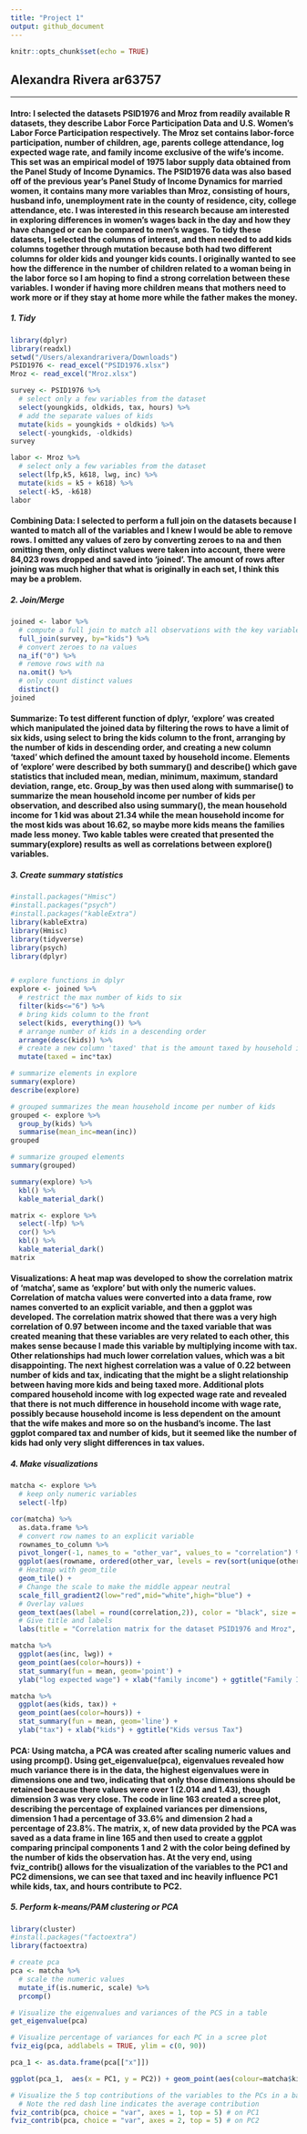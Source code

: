```yaml
---
title: "Project 1"
output: github_document
---
```


```r
knitr::opts_chunk$set(echo = TRUE)
```
## Alexandra Rivera ar63757

------------------------------------------------------------------------

#### Intro: I selected the datasets PSID1976 and Mroz from readily available R datasets, they describe Labor Force Participation Data and U.S. Women's Labor Force Participation respectively. The Mroz set contains labor-force participation, number of children, age, parents college attendance, log expected wage rate, and family income exclusive of the wife's income. This set was an empirical model of 1975 labor supply data obtained from the Panel Study of Income Dynamics. The PSID1976 data was also based off of the previous year's Panel Study of Income Dynamics for married women, it contains many more variables than Mroz, consisting of hours, husband info, unemployment rate in the county of residence, city, college attendance, etc. I was interested in this research because am interested in exploring differences in women's wages back in the day and how they have changed or can be compared to men's wages. To tidy these datasets, I selected the columns of interest, and then needed to add kids columns together through mutation because both had two different columns for older kids and younger kids counts. I originally wanted to see how the difference in the number of children related to a woman being in the labor force so I am hoping to find a strong correlation between these variables. I wonder if having more children means that mothers need to work more or if they stay at home more while the father makes the money.

##### 1. Tidy
```r
library(dplyr)
library(readxl)
setwd("/Users/alexandrarivera/Downloads")
PSID1976 <- read_excel("PSID1976.xlsx")
Mroz <- read_excel("Mroz.xlsx")

survey <- PSID1976 %>% 
  # select only a few variables from the dataset
  select(youngkids, oldkids, tax, hours) %>%
  # add the separate values of kids 
  mutate(kids = youngkids + oldkids) %>%
  select(-youngkids, -oldkids)
survey

labor <- Mroz %>% 
  # select only a few variables from the dataset
  select(lfp,k5, k618, lwg, inc) %>%
  mutate(kids = k5 + k618) %>%
  select(-k5, -k618)
labor
```

#### Combining Data: I selected to perform a full join on the datasets because I wanted to match all of the variables and I knew I would be able to remove rows. I omitted any values of zero by converting zeroes to na and then omitting them, only distinct values were taken into account, there were 84,023 rows dropped and saved into 'joined'. The amount of rows after joining was much higher that what is originally in each set, I think this may be a problem.

#####  2. Join/Merge
```r
joined <- labor %>%
  # compute a full join to match all observations with the key variable
  full_join(survey, by="kids") %>%
  # convert zeroes to na values
  na_if("0") %>%
  # remove rows with na 
  na.omit() %>%
  # only count distinct values
  distinct() 
joined
```

#### Summarize: To test different function of dplyr, 'explore' was created which manipulated the joined data by filtering the rows to have a limit of six kids, using select to bring the kids column to the front, arranging by the number of kids in descending order, and creating a new column 'taxed' which defined the amount taxed by household income. Elements of 'explore' were described by both summary() and describe() which gave statistics that included mean, median, minimum, maximum, standard deviation, range, etc. Group_by was then used along with summarise() to summarize the mean household income per number of kids per observation, and described also using summary(), the mean household income for 1 kid was about 21.34 while the mean household income for the most kids was about 16.62, so maybe more kids means the families made less money. Two kable tables were created that presented the summary(explore) results as well as correlations between explore() variables. 

#####  3. Create summary statistics
```r
#install.packages("Hmisc")
#install.packages("psych")
#install.packages("kableExtra")
library(kableExtra)
library(Hmisc)
library(tidyverse)
library(psych)
library(dplyr)


# explore functions in dplyr
explore <- joined %>%
  # restrict the max number of kids to six
  filter(kids<="6") %>% 
  # bring kids column to the front 
  select(kids, everything()) %>% 
  # arrange number of kids in a descending order
  arrange(desc(kids)) %>%
  # create a new column 'taxed' that is the amount taxed by household income
  mutate(taxed = inc*tax)

# summarize elements in explore
summary(explore)
describe(explore)

# grouped summarizes the mean household income per number of kids 
grouped <- explore %>%
  group_by(kids) %>%
  summarise(mean_inc=mean(inc))
grouped

# summarize grouped elements 
summary(grouped)

summary(explore) %>%
  kbl() %>%
  kable_material_dark() 

matrix <- explore %>%
  select(-lfp) %>%
  cor() %>%
  kbl() %>%
  kable_material_dark() 
matrix
```

#### Visualizations: A heat map was developed to show the correlation matrix of 'matcha', same as 'explore' but with only the numeric values. Correlation of matcha values were converted into a data frame, row names converted to an explicit variable, and then a ggplot was developed. The correlation matrix showed that there was a very high correlation of 0.97 between income and the taxed variable that was created meaning that these variables are very related to each other, this makes sense because I made this variable by multiplying income with tax. Other relationships had much lower correlation values, which was a bit disappointing. The next highest correlation was a value of 0.22 between number of kids and tax, indicating that the might be a slight relationship between having more kids and being taxed more. Additional plots compared household income with log expected wage rate and revealed that there is not much difference in household income with wage rate, possibly because household income is less dependent on the amount that the wife makes and more so on the husband's income. The last ggplot compared tax and number of kids, but it seemed like the number of kids had only very slight differences in tax values. 

##### 4. Make visualizations
```r
matcha <- explore %>%
  # keep only numeric variables
  select(-lfp)

cor(matcha) %>%
  as.data.frame %>%
  # convert row names to an explicit variable
  rownames_to_column %>%
  pivot_longer(-1, names_to = "other_var", values_to = "correlation") %>%
  ggplot(aes(rowname, ordered(other_var, levels = rev(sort(unique(other_var)))), fill=correlation)) +
  # Heatmap with geom_tile
  geom_tile() +
  # Change the scale to make the middle appear neutral
  scale_fill_gradient2(low="red",mid="white",high="blue") +
  # Overlay values
  geom_text(aes(label = round(correlation,2)), color = "black", size = 4) +
  # Give title and labels
  labs(title = "Correlation matrix for the dataset PSID1976 and Mroz", x = "variable 1", y = "variable 2")

```

```r
matcha %>%
  ggplot(aes(inc, lwg)) +
  geom_point(aes(color=hours)) +
  stat_summary(fun = mean, geom='point') +
  ylab("log expected wage") + xlab("family income") + ggtitle("Family Income versus Log Expected Wage")
```

```r
matcha %>%
  ggplot(aes(kids, tax)) +
  geom_point(aes(color=hours)) +
  stat_summary(fun = mean, geom='line') +
  ylab("tax") + xlab("kids") + ggtitle("Kids versus Tax")
```

#### PCA: Using matcha, a PCA was created after scaling numeric values and using prcomp(). Using get_eigenvalue(pca), eigenvalues revealed how much variance there is in the data, the highest eigenvalues were in dimensions one and two, indicating that only those dimensions should be retained because there values were over 1 (2.014 and 1.43), though dimension 3 was very close. The code in line 163 created a scree plot, describing the percentage of explained variances per dimensions, dimension 1 had a percentage of 33.6% and dimension 2 had a percentage of 23.8%. The matrix, x, of new data provided by the PCA was saved as a data frame in line 165 and then used to create a ggplot comparing principal components 1 and 2 with the color being defined by the number of kids the observation has. At the very end, using fviz_contrib() allows for the visualization of the variables to the PC1 and PC2 dimensions, we can see that taxed and inc heavily influence PC1 while kids, tax, and hours contribute to PC2.

##### 5. Perform k-means/PAM clustering or PCA
```r
library(cluster)
#install.packages("factoextra")
library(factoextra)

# create pca
pca <- matcha %>%
  # scale the numeric values
  mutate_if(is.numeric, scale) %>%
  prcomp()

# Visualize the eigenvalues and variances of the PCS in a table
get_eigenvalue(pca)

# Visualize percentage of variances for each PC in a scree plot
fviz_eig(pca, addlabels = TRUE, ylim = c(0, 90))

pca_1 <- as.data.frame(pca[["x"]])

ggplot(pca_1,  aes(x = PC1, y = PC2)) + geom_point(aes(colour=matcha$kids)) + xlab("PC1") + ylab("PC2") 

# Visualize the 5 top contributions of the variables to the PCs in a bar graph
  # Note the red dash line indicates the average contribution
fviz_contrib(pca, choice = "var", axes = 1, top = 5) # on PC1
fviz_contrib(pca, choice = "var", axes = 2, top = 5) # on PC2

```

